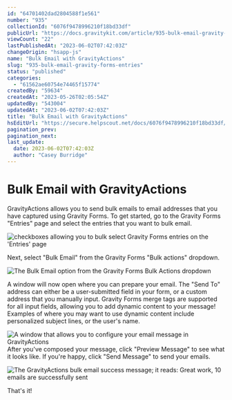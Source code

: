```yaml
---
id: "64701402dad2804588f1e561"
number: "935"
collectionId: "6076f9478996210f18bd33df"
publicUrl: "https://docs.gravitykit.com/article/935-bulk-email-gravity-forms-entries"
viewCount: "22"
lastPublishedAt: "2023-06-02T07:42:03Z"
changeOrigin: "hsapp-js"
name: "Bulk Email with GravityActions"
slug: "935-bulk-email-gravity-forms-entries"
status: "published"
categories: 
  - "61562ae60754e74465f15774"
createdBy: "59634"
createdAt: "2023-05-26T02:05:54Z"
updatedBy: "543004"
updatedAt: "2023-06-02T07:42:03Z"
title: "Bulk Email with GravityActions"
hsEditUrl: "https://secure.helpscout.net/docs/6076f9478996210f18bd33df/article/64701402dad2804588f1e561"
pagination_prev: 
pagination_next: 
last_update:
  date: 2023-06-02T07:42:03Z
  author: "Casey Burridge"
---
```


# Bulk Email with GravityActions

GravityActions allows you to send bulk emails to email addresses that you have captured using Gravity Forms. To get started, go to the Gravity Forms "Entries" page and select the entries that you want to bulk email.

![checkboxes allowing you to bulk select Gravity Forms entries on the 'Entries' page](https://s3.amazonaws.com/helpscout.net/docs/assets/54c58489e4b051242988532c/images/64704a64549b2b747a06a2ee/file-heOtP6P7dP.png)

Next, select "Bulk Email" from the Gravity Forms "Bulk actions" dropdown.

![The Bulk Email option from the Gravity Forms Bulk Actions dropdown](https://i.gravitykit.com/i/2hw7OG+)

A window will now open where you can prepare your email. The "Send To" address can either be a user-submitted field in your form, or a custom address that you manually input. Gravity Forms merge tags are supported for all input fields, allowing you to add dynamic content to your message! Examples of where you may want to use dynamic content include personalized subject lines, or the user's name.

![A window that allows you to configure your email message in GravityActions](https://s3.amazonaws.com/helpscout.net/docs/assets/54c58489e4b051242988532c/images/64704c04549b2b747a06a2ef/file-PQuih2996A.png)After you've composed your message, click "Preview Message" to see what it looks like. If you're happy, click "Send Message" to send your emails.

![The GravityActions bulk email success message; it reads: Great work, 10 emails are successfully sent](https://s3.amazonaws.com/helpscout.net/docs/assets/54c58489e4b051242988532c/images/64704d574089fa4863e22e3d/file-I3uCYmRZrc.png)

That's it!